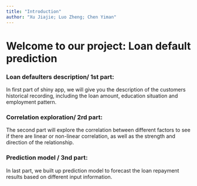 ```yaml
---
title: "Introduction"
author: "Xu Jiajie; Luo Zheng; Chen Yiman"
---
```


# Welcome to our project: Loan default prediction

### **Loan defaulters description/ 1st part:**

In first part of shiny app, we will give you the description of the customers historical recording, including the loan amount, education situation and employment pattern.

### **Correlation exploration/ 2rd part:**

The second part will explore the correlation between different factors to see if there are linear or non-linear correlation, as well as the strength and direction of the relationship.

### Prediction model / 3nd part:

In last part, we built up prediction model to forecast the loan repayment results based on different input information.
